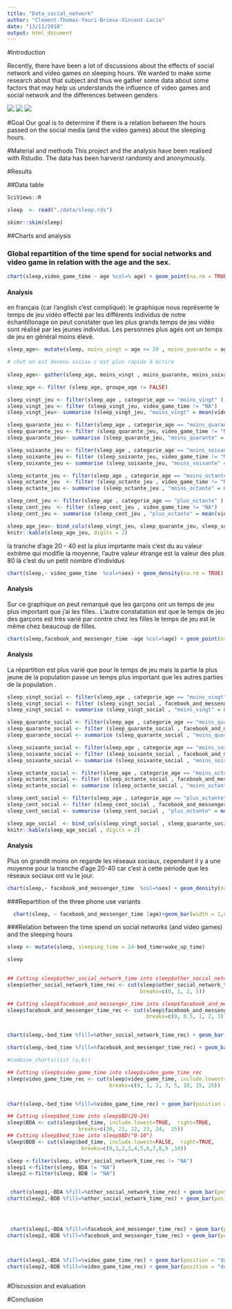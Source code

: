 ```yaml
---
title: "Data_social_network"
author: "Clément-Thomas-Youri-Brieux-Vincent-Lucie"
date: "13/11/2018"
output: html_document
---
```

#Introduction

Recently, there have been a lot of discussions about the effects of social network and video games on sleeping hours. We wanted to make some research about that subject and thus we gather some data about some factors that may help us understands the influence of video games and social network and the differences between genders



![](../Figures/figure3.jpg)
![](../Figures/figure2.jpg)
![](../Figures/figure1.jpg)




#Goal
Our goal is to determine if there is a relation between the hours passed on the social media (and the video games) about the sleeping hours.



#Material and methods
This project and the analysis have been realised with Rstudio. The data has been harverst randomly and anonymously.

#Results

##Data table

```r
SciViews::R
```




```r
sleep  <- read("./data/sleep.rds")
```




```r
skimr::skim(sleep)
```



##Charts and analysis

### Global repartition of the time spend for social networks and video game in relation with the age and the sex.

```r
chart(sleep,video_game_time ~ age %col=% age) + geom_point(na.rm = TRUE)
```

#### Analysis

en français (car l'anglish c'est compliqué): le graphique nous représente le temps de jeu vidéo effecté par les différents individus de notre échantillonage on peut constater que les plus grands temps de jeu vidéo sont réalisé par les jeunes individus. Les personnes plus agés ont un temps de jeu en général moins élevé.

```r
sleep_age<- mutate(sleep, moins_vingt = age <= 20 , moins_quarante = age <= 40 & age > 20 , moins_soixante = age <= 60 & age > 40, moins_octante = age <= 80 & age > 60, plus_octante = age > 80)

# chut on est devenu suisse c'est plus rapide à écrire
 
sleep_age<- gather(sleep_age, moins_vingt , moins_quarante, moins_soixante, moins_octante, plus_octante, key = "categorie_age", value = "groupe_age")

sleep_age <- filter (sleep_age, groupe_age != FALSE)
```

```r
sleep_vingt_jeu <- filter(sleep_age , categorie_age == "moins_vingt" )
sleep_vingt_jeu <- filter (sleep_vingt_jeu, video_game_time != "NA")
sleep_vingt_jeu<- summarise (sleep_vingt_jeu, "moins_vingt" = mean(video_game_time))

sleep_quarante_jeu <- filter(sleep_age , categorie_age == "moins_quarante" )
sleep_quarante_jeu <- filter (sleep_quarante_jeu, video_game_time != "NA")
sleep_quarante_jeu<- summarise (sleep_quarante_jeu, "moins_quarante" = mean(video_game_time))

sleep_soixante_jeu <- filter(sleep_age , categorie_age == "moins_soixante" )
sleep_soixante_jeu <- filter (sleep_soixante_jeu, video_game_time != "NA")
sleep_soixante_jeu <- summarise (sleep_soixante_jeu, "moins_soixante" = mean(video_game_time))

sleep_octante_jeu <- filter(sleep_age , categorie_age == "moins_octante" )
sleep_octante_jeu  <- filter (sleep_octante_jeu , video_game_time != "NA")
sleep_octante_jeu <- summarise (sleep_octante_jeu , "moins_octante" = mean(video_game_time))

sleep_cent_jeu <- filter(sleep_age , categorie_age == "plus_octante" )
sleep_cent_jeu  <- filter (sleep_cent_jeu , video_game_time != "NA")
sleep_cent_jeu <- summarise (sleep_cent_jeu , "plus_octante" = mean(video_game_time))

sleep_age_jeu<- bind_cols(sleep_vingt_jeu, sleep_quarante_jeu, sleep_soixante_jeu, sleep_octante_jeu, sleep_cent_jeu)
knitr::kable(sleep_age_jeu, digits = 2)

```
la tranche d'age 20 - 40 est la plus imprtante mais c'est du au valeur extrème qui modifie la moyenne, l'autre valeur étrange est la valeur des plus 80 là c'est du un petit nombre d'individus
 

```r
chart(sleep,~ video_game_time  %col=%sex) + geom_density(na.rm = TRUE) 
```

#### Analysis

Sur ce graphique on peut remarqué que les garçons ont un temps de jeu plus important que j'ai les filles.. L'autre constatation est que le temps de jeu des garçons est très varié par contre chez les filles le temps de jeu est le même chez beaucoup de filles.

```r
chart(sleep,facebook_and_messenger_time ~age %col=%age) + geom_point(na.rm = TRUE) 
```
#### Analysis

La répartition est plus varié que pour le temps de jeu mais la partie la plus jeune de la population passe un temps plus important que les autres parties de la population .


```r
sleep_vingt_social <- filter(sleep_age , categorie_age == "moins_vingt" )
sleep_vingt_social <- filter (sleep_vingt_social , facebook_and_messenger_time != "NA")
sleep_vingt_social <- summarise (sleep_vingt_social , "moins_vingt" = mean(facebook_and_messenger_time))

sleep_quarante_social <- filter(sleep_age , categorie_age == "moins_quarante" )
sleep_quarante_social <- filter (sleep_quarante_social , facebook_and_messenger_time!= "NA")
sleep_quarante_social <- summarise (sleep_quarante_social , "moins_quarante" = mean(facebook_and_messenger_time))

sleep_soixante_social <- filter(sleep_age , categorie_age == "moins_soixante" )
sleep_soixante_social <- filter (sleep_soixante_social , facebook_and_messenger_time != "NA")
sleep_soixante_social <- summarise (sleep_soixante_social , "moins_soixante" = mean(facebook_and_messenger_time))

sleep_octante_social <- filter(sleep_age , categorie_age == "moins_octante" )
sleep_octante_social <- filter (sleep_octante_social , facebook_and_messenger_time != "NA")
sleep_octante_social <- summarise (sleep_octante_social , "moins_octante" = mean(facebook_and_messenger_time))

sleep_cent_social <- filter(sleep_age , categorie_age == "plus_octante" )
sleep_cent_social <- filter (sleep_cent_social , facebook_and_messenger_time != "NA")
sleep_cent_social <- summarise (sleep_cent_social , "plus_octante" = mean(facebook_and_messenger_time))

sleep_age_social  <- bind_cols(sleep_vingt_social , sleep_quarante_social , sleep_soixante_social , sleep_octante_social , sleep_cent_social )
knitr::kable(sleep_age_social , digits = 2)

```

#### Analysis

Plus on grandit moins on regarde les réseaux sociaux, cependant il y a une moyenne pour la tranche d'age 20-40 car c'est à cette période que les réseaux sociaux ont vu le jour.

```r
chart(sleep,~ facebook_and_messenger_time  %col=%sex) + geom_density(na.rm = TRUE) 
```


###Repartition of the three phone use variants

```r

  chart(sleep, ~ facebook_and_messenger_time |age)+geom_bar(width = 1,na.rm=TRUE) 
```




###Relation between the time spend on social networks (and video games) and the sleeping hours

```r
sleep <- mutate(sleep, sleeping_time = 24-bed_time+wake_up_time)

sleep
  
```

```r
## Cutting sleep$other_social_network_time into sleep$other_social_network_time_rec
sleep$other_social_network_time_rec <- cut(sleep$other_social_network_time, include.lowest=FALSE,  right=TRUE,
                                           breaks=c(0, 1, 2, 5))

## Cutting sleep$facebook_and_messenger_time into sleep$facebook_and_messenger_time_rec
sleep$facebook_and_messenger_time_rec <- cut(sleep$facebook_and_messenger_time, include.lowest=FALSE,  right=TRUE,
                                             breaks=c(0, 0.5, 1, 2, 3))


chart(sleep,~bed_time %fill=%other_social_network_time_rec) + geom_bar(position = "dodge")

chart(sleep,~bed_time %fill=%facebook_and_messenger_time_rec) + geom_bar(position = "dodge")

#combine_charts(list (a,b))
```

```r
## Cutting sleep$video_game_time into sleep$video_game_time_rec
sleep$video_game_time_rec <- cut(sleep$video_game_time, include.lowest=FALSE,  right=TRUE,
                                 breaks=c(0, 1, 2, 3, 5, 10, 15, 25))


chart(sleep,~bed_time %fill=%video_game_time_rec) + geom_bar(position = "dodge",na.rm=TRUE)
```

```r
## Cutting sleep$bed_time into sleep$BD(20-24)
sleep$BDA <- cut(sleep$bed_time, include.lowest=TRUE,  right=TRUE,
                       breaks=c(20, 21, 22, 23, 24,  25))
## Cutting sleep$bed_time into sleep$BD("0-10")
sleep$BDB <- cut(sleep$bed_time, include.lowest=FALSE,  right=TRUE,
                        breaks=c(0,1,2,3,4,5,6,7,8,9 ,10))

sleep <-filter(sleep, other_social_network_time_rec != "NA")
sleep1 <-filter(sleep, BDA != "NA")
sleep2 <-filter(sleep, BDB != "NA")


 chart(sleep1,~BDA %fill=%other_social_network_time_rec) + geom_bar(position = "dodge", na.rm = FALSE)
chart(sleep2,~BDB %fill=%other_social_network_time_rec) + geom_bar(position = "dodge", na.rm = FALSE)




 chart(sleep1,~BDA %fill=%facebook_and_messenger_time_rec) + geom_bar(position = "dodge", na.rm = FALSE)
chart(sleep2,~BDB %fill=%facebook_and_messenger_time_rec) + geom_bar(position = "dodge", na.rm = FALSE)



chart(sleep1,~BDA %fill=%video_game_time_rec) + geom_bar(position = "dodge", na.rm = FALSE)
chart(sleep2,~BDB %fill=%video_game_time_rec) + geom_bar(position = "dodge", na.rm = FALSE)



```

#Discussion and evaluation


#Conclusion













